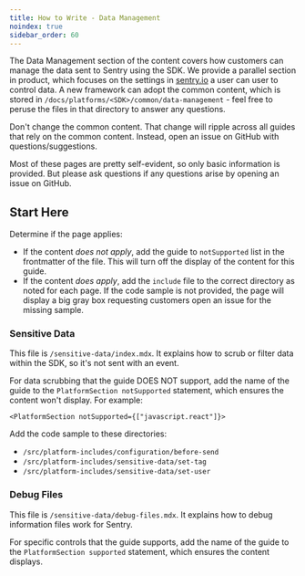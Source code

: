 ```yaml
---
title: How to Write - Data Management
noindex: true
sidebar_order: 60
---
```


The Data Management section of the content covers how customers can manage the data sent to Sentry using the SDK. We provide a parallel section in product, which focuses on the settings in [sentry.io](http://sentry.io) a user can user to control data. A new framework can adopt the common content, which is stored in `/docs/platforms/<SDK>/common/data-management` - feel free to peruse the files in that directory to answer any questions.

<Alert >

Don't change the common content. That change will ripple across all guides that rely on the common content. Instead, open an issue on GitHub with questions/suggestions.

</Alert >

Most of these pages are pretty self-evident, so only basic information is provided. But please ask questions if any questions arise by opening an issue on GitHub.

## Start Here

Determine if the page applies:

- If the content _does not apply_, add the guide to `notSupported` list in the frontmatter of the file. This will turn off the display of the content for this guide.
- If the content _does apply_, add the `include` file to the correct directory as noted for each page. If the code sample is not provided, the page will display a big gray box requesting customers open an issue for the missing sample.

### Sensitive Data

This file is `/sensitive-data/index.mdx`. It explains how to scrub or filter data within the SDK, so it's not sent with an event.

For data scrubbing that the guide DOES NOT support, add the name of the guide to the `PlatformSection notSupported` statement, which ensures the content won't display. For example:

`<PlatformSection notSupported={["javascript.react"]}>`

Add the code sample to these directories:

- `/src/platform-includes/configuration/before-send`
- `/src/platform-includes/sensitive-data/set-tag`
- `/src/platform-includes/sensitive-data/set-user`

### Debug Files

This file is `/sensitive-data/debug-files.mdx`. It explains how to debug information files work for Sentry.

For specific controls that the guide supports, add the name of the guide to the `PlatformSection supported` statement, which ensures the content displays.
